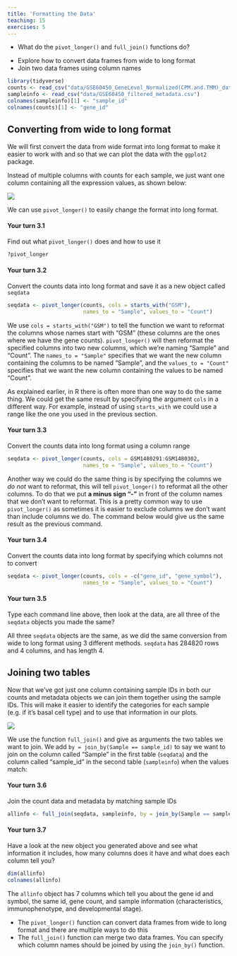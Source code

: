 ```yaml
---
title: 'Formatting the Data'
teaching: 15
exercises: 5
---
```


:::::::::::::::::::::::::::::::::::::: questions 

- What do the `pivot_longer()` and `full_join()` functions do?

::::::::::::::::::::::::::::::::::::::::::::::::

::::::::::::::::::::::::::::::::::::: objectives

- Explore how to convert data frames from wide to long format
- Join two data frames using column names

::::::::::::::::::::::::::::::::::::::::::::::::



```r
library(tidyverse)
counts <- read_csv("data/GSE60450_GeneLevel_Normalized(CPM.and.TMM)_data.csv")
sampleinfo <- read_csv("data/GSE60450_filtered_metadata.csv")
colnames(sampleinfo)[1] <- "sample_id"
colnames(counts)[1] <- "gene_id"
```

## Converting from wide to long format

We will first convert the data from wide format into long format to make
it easier to work with and so that we can plot the data with the `ggplot2` package.

Instead of multiple columns with counts for each sample, we just want
one column containing all the expression values, as shown below:

![](fig/reshape_data.png)

We can use `pivot_longer()` to easily change the format into long
format.


::::::::::::::::::::::::::::::::::::: challenge

#### Your turn 3.1

Find out what `pivot_longer()` does and how to use it

```r
?pivot_longer
```

:::::::::::::::::::::::::::::::::::::::::::::::::


::::::::::::::::::::::::::::::::::::: challenge

#### Your turn 3.2

Convert the counts data into long format and save it as a new object called `seqdata`

```r
seqdata <- pivot_longer(counts, cols = starts_with("GSM"), 
                        names_to = "Sample", values_to = "Count")
```

We use `cols = starts_with("GSM")` to tell the function we want to reformat the columns whose names start with "GSM" (these columns are the ones where we have the gene counts).
`pivot_longer()` will then reformat the specified columns into two new columns, which 
we're naming "Sample" and "Count". 
The `names_to = "Sample"` specifies that we want the new column containing the columns to be named "Sample", and the `values_to = "Count"` specifies that we want the new column containing the values to be named "Count".

:::::::::::::::::::::::::::::::::::::::::::::::::

As explained earlier, in R there is often more than one way to do the same thing. We could
get the same result by specifying the argument `cols` in a different way. For example, 
instead of using `starts_with` we could use a range like the one you used in the previous section.


::::::::::::::::::::::::::::::::::::: challenge

#### Your turn 3.3

Convert the counts data into long format using a column range

```r
seqdata <- pivot_longer(counts, cols = GSM1480291:GSM1480302, 
                        names_to = "Sample", values_to = "Count")
```

:::::::::::::::::::::::::::::::::::::::::::::::::

Another way we could do the same thing is by specifying the columns we *do not* want to reformat, this will tell `pivot_longer()` to reformat all the other columns. To do that 
we put **a minus sign "-"** in front of the column names that we don't want
to reformat. This is a pretty common way to use `pivot_longer()` as
sometimes it is easier to exclude columns we don't want than include
columns we do. The command below would give us the same result as the
previous command.

::::::::::::::::::::::::::::::::::::: challenge

#### Your turn 3.4

Convert the counts data into long format by specifying which columns not to convert

```r
seqdata <- pivot_longer(counts, cols = -c("gene_id", "gene_symbol"), 
                        names_to = "Sample", values_to = "Count")
```

:::::::::::::::::::::::::::::::::::::::::::::::::


::::::::::::::::::::::::::::::::::::: challenge

#### Your turn 3.5

Type each command line above, then look at the data, are all three of the `seqdata` objects you made the same?

:::::::::::::::: solution

All three `seqdata` objects are the same, as we did the same conversion from wide to long format using 3 different methods. `seqdata` has 284820 rows and 4 columns, and has length 4. 

:::::::::::::::::::::::::

:::::::::::::::::::::::::::::::::::::::::::::::::


## Joining two tables

Now that we've got just one column containing sample IDs in both our
counts and metadata objects we can join them together using the sample
IDs. This will make it easier to identify the categories for each sample
(e.g. if it's basal cell type) and to use that information in our plots.

![](fig/join_data.png)

We use the function `full_join()` and give as arguments
the two tables we want to join. We add
`by = join_by(Sample == sample_id)` to say we want to join on the column
called "Sample" in the first table (`seqdata`) and the column called
"sample_id" in the second table (`sampleinfo`) when the values match:



::::::::::::::::::::::::::::::::::::: challenge

#### Your turn 3.6

Join the count data and metadata by matching sample IDs

```r
allinfo <- full_join(seqdata, sampleinfo, by = join_by(Sample == sample_id))
```

:::::::::::::::::::::::::::::::::::::::::::::::::


::::::::::::::::::::::::::::::::::::: challenge

#### Your turn 3.7

Have a look at the new object you generated above and see what information it includes, how many columns does it have and what does each column tell you?

:::::::::::::::: solution

```r
dim(allinfo)
colnames(allinfo)
```

The `allinfo` object has 7 columns which tell you about the gene id and symbol, the same id, gene count, and sample information (characteristics, immunophenotype, and developmental stage). 

::::::::::::::::::::::::::

:::::::::::::::::::::::::::::::::::::::::::::::::

::::::::::::::::::::::::::::::::::::: keypoints 

- The `pivot_longer()` function can convert data frames from wide to long format and there are multiple ways to do this
- The `full_join()` function can merge two data frames. You can specify which column names should be joined by using the `join_by()` function.

::::::::::::::::::::::::::::::::::::::::::::::::

